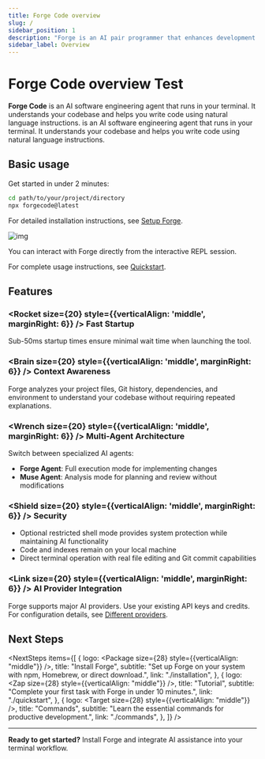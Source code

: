 ```yaml
---
title: Forge Code overview
slug: /
sidebar_position: 1
description: "Forge is an AI pair programmer that enhances development workflows with intelligent code assistance in your terminal."
sidebar_label: Overview
---
```



# Forge Code overview Test

<Card variant="docsCard">
  <strong>Forge Code</strong> is an AI software engineering agent that runs in your terminal. It understands your
  codebase and helps you write code using natural language instructions. is an AI software engineering agent that runs
  in your terminal. It understands your codebase and helps you write code using natural language instructions.
</Card>

## Basic usage

Get started in under 2 minutes:

```bash
cd path/to/your/project/directory
npx forgecode@latest
```

For detailed installation instructions, see [Setup Forge](/docs/installation).

![img](/docs/forge_start.png)

You can interact with Forge directly from the interactive REPL session.

For complete usage instructions, see [Quickstart](/docs/quickstart).

## Features

### <Rocket size={20} style={{verticalAlign: 'middle', marginRight: 6}} /> **Fast Startup**

Sub-50ms startup times ensure minimal wait time when launching the tool.

### <Brain size={20} style={{verticalAlign: 'middle', marginRight: 6}} /> **Context Awareness**

Forge analyzes your project files, Git history, dependencies, and environment to understand your codebase without requiring repeated explanations.

### <Wrench size={20} style={{verticalAlign: 'middle', marginRight: 6}} /> **Multi-Agent Architecture**

Switch between specialized AI agents:

- **Forge Agent**: Full execution mode for implementing changes
- **Muse Agent**: Analysis mode for planning and review without modifications

### <Shield size={20} style={{verticalAlign: 'middle', marginRight: 6}} /> **Security**

- Optional restricted shell mode provides system protection while maintaining AI functionality
- Code and indexes remain on your local machine
- Direct terminal operation with real file editing and Git commit capabilities

### <Link size={20} style={{verticalAlign: 'middle', marginRight: 6}} /> **AI Provider Integration**

Forge supports major AI providers. Use your existing API keys and credits. For configuration details, see [Different providers](/docs/custom-providers).

## Next Steps


<NextSteps
  items={[
    {
      logo: <Package size={28} style={{verticalAlign: "middle"}} />,
      title: "Install Forge",
      subtitle: "Set up Forge on your system with npm, Homebrew, or direct download.",
      link: "./installation",
    },
    {
      logo: <Zap size={28} style={{verticalAlign: "middle"}} />,
      title: "Tutorial",
      subtitle: "Complete your first task with Forge in under 10 minutes.",
      link: "./quickstart",
    },
    {
      logo: <Target size={28} style={{verticalAlign: "middle"}} />,
      title: "Commands",
      subtitle: "Learn the essential commands for productive development.",
      link: "./commands",
    },
  ]}
/>

---

**Ready to get started?** Install Forge and integrate AI assistance into your terminal workflow.
